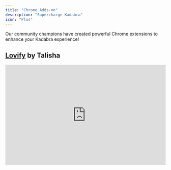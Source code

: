```yaml
---
title: "Chrome Adds-on"
description: "Supercharge Kadabra"
icon: "Plus"
---
```


Our community champions have created powerful Chrome extensions to enhance your Kadabra experience!

## [Lovify](https://lovify.kadabra.app/) by Talisha

<iframe width="100%" height="315" src="https://www.youtube.com/embed/3O2jM65eePQ?si=lZ0Ij3jfWoztDZ2o" title="YouTube video player" frameborder="0" allow="accelerometer; autoplay; clipboard-write; encrypted-media; gyroscope; picture-in-picture; web-share" referrerpolicy="strict-origin-when-cross-origin" allowfullscreen />

A development workflow booster packed with AI-driven features:

* **Import from GitHub** – Pull projects into Kadabra instantly.

* **Spark Prompts** – AI-powered, context-aware suggestions.

* **Project Planning** – Auto-generate PRDs, track progress, and streamline workflows.

* **Voice-Controlled Debugging** – Say, “Hey Lovify, fix this bug…” for AI-assisted troubleshooting.

* **Rubber Duck Debugging** – Talk through problems with a virtual duck.

* **Cook Mode** – Upload reference images for pixel-perfect UI design.

* **Slash Commands** – Quick actions like `/auth`, `/prompt`, `/integrations`.

* **Live Code Analysis** – Real-time error detection and best-practice suggestions.

* **Interactive Documentation** – Auto-parse and summarize API documentation.

[Read the full customer story here](https://kadabra.dev/blog/2025-01-31-from-fashion-to-founding-how-talisha-found-a-home-in-lovables-community).



## [Kadabra.dev Add-ons](https://chromewebstore.google.com/detail/lovabledev-add-ons/kbacddfmjjdomaadfckjdhclgaghmjpi) by Rezaul![](/kadabra-add-ons.jpg)

A versatile toolkit for hands-free efficiency and enhanced workflows:

* **Voice Input Integration** – Real-time voice-to-text transcription.

* **Prompt Library & Enhancer** – AI-powered structured prompts and Groq AI integration.

* **Project Management** – Organize, drag-and-drop, and navigate multiple projects.

* **Advanced Chat Search** – Locate messages efficiently.

* **Smart Color Picker** – Grab and save colors directly from the canvas.

* **SEO Tools** – Generate and validate meta tags with ease.

[Read the full customer story here](https://kadabra.dev/blog/supercharge-kadabra-chrome-extension).

## [Kadabra Prompts](https://chromewebstore.google.com/detail/kadabra-prompts/cgacpkdhmdlnjigpcpdicgmcmboobjeg)

![](/kadabra-prompts.png)

A sleek, minimalistic popup for managing prompts effortlessly:

* **Quick-access floating popup**

* **Categorized & searchable prompt library**

* **One-click copy functionality**

* **Lightweight and seamless experience**

## [Kadabra Helper](https://chromewebstore.google.com/detail/kadabra-helper/hipnckfdkbfkfcnalhhkimhbdebklnop)

![](/kadabra-helper.png)

Enhance your Kadabra workflow with smart shortcuts:

* **Ctrl+Enter** – Send messages instantly.

* **@ Key** – Quick access to message templates.

* **Manage custom templates** – Organize and retrieve prompts easily.

## [Prompt2MVP](https://chromewebstore.google.com/detail/prompt2mvp/dfojilkhdfjdlmhpchfajagmiamindgh)

![](/prompt2mvp.jpg)A tool for building MVPs with AI-powered prompts and design inspiration:

* **Capture & organize screenshots** as visual references.

* **Convert screenshots into actionable prompts.**

* **Choose tech stacks** for frontend and backend alignment.

* **Define brand personality** with curated adjectives.

* **One-click prompt insertion** into Kadabra.dev.

These extensions make your Kadabra experience faster, smarter, and more efficient!